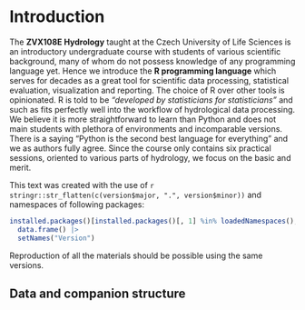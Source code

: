 # Introduction {.unnumbered}


The **ZVX108E Hydrology** taught at the Czech University of Life Sciences is an introductory undergraduate course with students of various scientific background, many of whom do not possess knowledge of any programming language yet. Hence we introduce the **R programming language** which serves for decades as a great tool for scientific data processing, statistical evaluation, visualization and reporting. The choice of R over other tools is opinionated. R is told to be *"developed by statisticians for statisticians"* and such as fits perfectly well into the workflow of hydrological data processing. We believe it is more straightforward to learn than Python and does not main students with plethora of environments and incomparable versions. There is a saying "Python is the second best language for everything" and we as authors fully agree. Since the course only contains six practical sessions, oriented to various parts of hydrology, we focus on the basic and merit.  


This text was created with the use of `r stringr::str_flatten(c(version$major, ".", version$minor))` and namespaces of following packages:

```r
installed.packages()[installed.packages()[, 1] %in% loadedNamespaces(), ][, c("Version")] |> 
  data.frame() |> 
  setNames("Version") 
```

Reproduction of all the materials should be possible using the same versions.

## Data and companion structure
